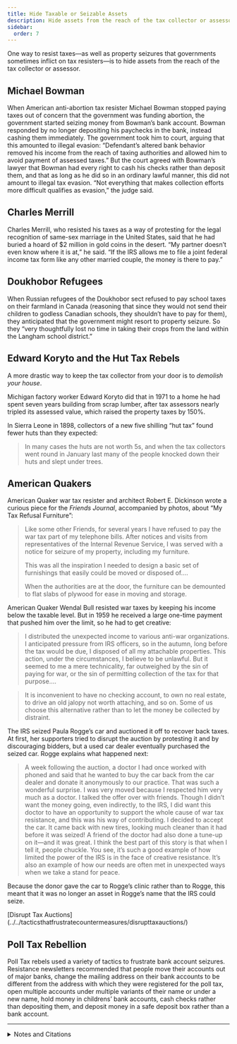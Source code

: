 ```yaml
---
title: Hide Taxable or Seizable Assets
description: Hide assets from the reach of the tax collector or assessor.
sidebar:
  order: 7
---
```


One way to resist taxes—as well as property seizures that governments sometimes inflict on tax resisters—is to hide assets from the reach of the tax collector or assessor.

## <Badge text="Example" size="medium" /> Michael Bowman

When American anti-abortion tax resister Michael Bowman stopped paying taxes out of concern that the government was funding abortion, the government started seizing money from Bowman’s bank account.
Bowman responded by no longer depositing his paychecks in the bank, instead cashing them immediately.
The government took him to court, arguing that this amounted to illegal evasion: “Defendant’s altered bank behavior removed his income from the reach of taxing authorities and allowed him to avoid payment of assessed taxes.”
But the court agreed with Bowman’s lawyer that Bowman had every right to cash his checks rather than deposit them, and that as long as he did so in an ordinary lawful manner, this did not amount to illegal tax evasion.
“Not everything that makes collection efforts more difficult qualifies as evasion,” the judge said.

## <Badge text="Example" size="medium" /> Charles Merrill

Charles Merrill, who resisted his taxes as a way of protesting for the legal recognition of same-sex marriage in the United States, said that he had buried a hoard of $2 million in gold coins in the desert.
“My partner doesn’t even know where it is at,” he said.
“If the IRS allows me to file a joint federal income tax form like any other married couple, the money is there to pay.”

## <Badge text="Example" size="medium" /> Doukhobor Refugees

When Russian refugees of the Doukhobor sect refused to pay school taxes on their farmland in Canada (reasoning that since they would not send their children to godless Canadian schools, they shouldn’t have to pay for them), they anticipated that the government might resort to property seizure.
So they “very thoughtfully lost no time in taking their crops from the land within the Langham school district.”

## <Badge text="Example" size="medium" /> Edward Koryto and the Hut Tax Rebels

A more drastic way to keep the tax collector from your door is to <em>demolish your house</em>.

Michigan factory worker Edward Koryto did that in 1971 to a home he had spent seven years building from scrap lumber, after tax assessors nearly tripled its assessed value, which raised the property taxes by 150%.

In Sierra Leone in 1898, collectors of a new five shilling “hut tax” found fewer huts than they expected:

> In many cases the huts are not worth 5s, and when the tax collectors went round in January last many of the people knocked down their huts and slept under trees.

## <Badge text="Example" size="medium" /> American Quakers

American Quaker war tax resister and architect Robert E. Dickinson wrote a curious piece for the <i>Friends Journal</i>, accompanied by photos, about “My Tax Refusal Furniture”:

> Like some other Friends, for several years I have refused to pay the war tax part of my telephone bills.
> After notices and visits from representatives of the Internal Revenue Service, I was served with a notice for seizure of my property, including my furniture.
>
> This was all the inspiration I needed to design a basic set of furnishings that easily could be moved or disposed of.…
>
> When the authorities are at the door, the furniture can be demounted to flat slabs of plywood for ease in moving and storage.

American Quaker Wendal Bull resisted war taxes by keeping his income below the taxable level.
But in 1959 he received a large one-time payment that pushed him over the limit, so he had to get creative:

> I distributed the unexpected income to various anti-war organizations.
> I anticipated pressure from IRS officers, so in the autumn, long before the tax would be due, I disposed of all my attachable properties.
> This action, under the circumstances, I believe to be unlawful.
> But it seemed to me a mere technicality, far outweighed by the sin of paying for war, or the sin of permitting collection of the tax for that purpose.…

> It is inconvenient to have no checking account, to own no real estate, to drive an old jalopy not worth attaching, and so on.
> Some of us choose this alternative rather than to let the money be collected by distraint.

The IRS seized Paula Rogge’s car and auctioned it off to recover back taxes.
At first, her supporters tried to disrupt the auction by protesting it and by discouraging bidders, but a used car dealer eventually purchased the seized car.
Rogge explains what happened next:

> A week following the auction, a doctor I had once worked with phoned and said that he wanted to buy the car back from the car dealer and donate it anonymously to our practice.
> That was such a wonderful surprise.
> I was very moved because I respected him very much as a doctor.
> I talked the offer over with friends.
> Though I didn’t want the money going, even indirectly, to the IRS, I did want this doctor to have an opportunity to support the whole cause of war tax resistance, and this was his way of contributing.
> I decided to accept the car.
> It came back with new tires, looking much cleaner than it had before it was seized!
> A friend of the doctor had also done a tune-up on it—and it was great.
> I think the best part of this story is that when I tell it, people chuckle.
> You see, it’s such a good example of how limited the power of the IRS is in the face of creative resistance.
> It’s also an example of how our needs are often met in unexpected ways when we take a stand for peace.

Because the donor gave the car to Rogge’s clinic rather than to Rogge, this meant that it was no longer an asset in Rogge’s name that the IRS could seize.

<Aside type="tip" title="See also">
[Disrupt Tax Auctions](../../tacticsthatfrustratecountermeasures/disrupttaxauctions/)
</Aside>

## <Badge text="Example" size="medium" /> Poll Tax Rebellion

Poll Tax rebels used a variety of tactics to frustrate bank account seizures.
Resistance newsletters recommended that people move their accounts out of major banks, change the mailing address on their bank accounts to be different from the address with which they were registered for the poll tax, open multiple accounts under multiple variants of their name or under a new name, hold money in childrens’ bank accounts, cash checks rather than depositing them, and deposit money in a safe deposit box rather than a bank account.

<hr />

<details>
<summary>Notes and Citations</summary>

* Bernstein, Maxine [“Man who cites opposition to abortion for not paying taxes wins Round 1 in court”](https://www.oregonlive.com/portland/2018/04/judges_tosses_out_felony_tax_e.html) <i>The Oregonian</i> 12 April 2018
* Roth, Daniel [“Christian man who is refusing to pay his federal taxes in opposition to abortion wins first court hurdle”](https://www.dailymail.co.uk/news/article-5614479/Devout-Christian-53-wins-against-federal-tax-evasion-case.html) <i>Daily Mail</i> 13 April 2018
* “Merrill Hides Gold Hoard” (press release from “Taxation Without Representation for Gay Couples”) 18 July 2008
* “Won’t Pay School Taxes” <i>The Montreal Gazette</i> 12 September 1906, p. 2
* Bennett, Piet [“House Torn Down In Protest of Taxes”](https://news.google.com/newspapers?id=BAAhAAAAIBAJ&sjid=C3QFAAAAIBAJ&pg=959,4590688&hl=en) <i>The [New London, Connecticut] Day</i> 25 May 1971, p. 5
* [“West African Trouble”](https://paperspast.natlib.govt.nz/newspapers/PBH18980422.2.20) <i>Poverty Bay Herald</i> 22 April 1898, p. 3
* Dickinson, Robert E. [“My Tax Refusal Furniture”](https://www.friendsjournal.org/wp-content/uploads/emember/downloads/1970/HC12-50472.pdf?page=145) <i>Friends Journal</i> 1 March 1970, p. 145
* Bull, Wendal “Refusing War Taxes” (letter) <i>Friends Journal</i> 1 May 1979, p. 18
* Van Haitsma, Susan “A Doctor’s Peace Testimony” <i>Friends Journal</i> Feb. 1994, pp. 10–12
* “How to Defeat the Poll Tax” [<i>Anti Poll Tax News</i>](https://www.thesparrowsnest.org.uk/collections/public_archive/10702.pdf) (Stockbridge/New Town Anti Poll Tax Group)

</details>
